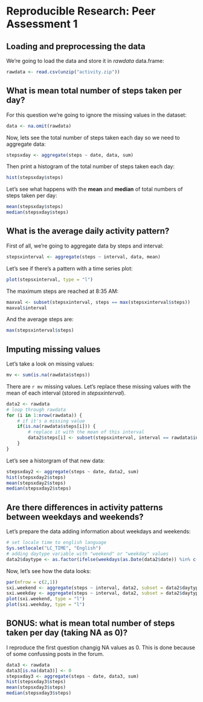 Reproducible Research: Peer Assessment 1
========================================
  
## Loading and preprocessing the data
We're going to load the data and store it in *rawdata* data.frame:
```r
rawdata <- read.csv(unzip("activity.zip"))
```

## What is mean total number of steps taken per day?
For this question we're going to ignore the missing values in the dataset:
```r
data <- na.omit(rawdata)
```

Now, lets see the total number of steps taken each day so we need to aggregate data:
```r
stepsxday <- aggregate(steps ~ date, data, sum)
```

Then print a histogram of the total number of steps taken each day:
```r
hist(stepsxday$steps)
```

Let's see what happens with the **mean** and **median** of total numbers of steps taken per day:

```r
mean(stepsxday$steps)
median(stepsxday$steps)
```

## What is the average daily activity pattern?
First of all, we're going to aggregate data by steps and interval:

```r
stepsxinterval <- aggregate(steps ~ interval, data, mean)
```

Let's see if there's a pattern with a time series plot:

```r
plot(stepsxinterval, type = "l")
```

The maximum steps are reached at 8:35 AM:

```r
maxval <- subset(stepsxinterval, steps == max(stepsxinterval$steps))
maxval$interval
```

And the average steps are:

```r
max(stepsxinterval$steps)
```

## Imputing missing values
Let's take a look on missing values:
```r
mv <- sum(is.na(rawdata$steps))
```

There are `r mv` missing values. Let's replace these missing values with the mean of each interval (stored in *stepsxinterval*).

```r
data2 <- rawdata
# loop through rawdata
for (i in 1:nrow(rawdata)) {
    # if it's a missing value
    if(is.na(rawdata$steps[i])) {
        # replace it with the mean of this interval
        data2$steps[i] <- subset(stepsxinterval, interval == rawdata$interval[i])$steps
    }
}
```

Let's see a historgram of that new data:
```r
stepsxday2 <- aggregate(steps ~ date, data2, sum)
hist(stepsxday2$steps)
mean(stepsxday2$steps)
median(stepsxday2$steps)
```

## Are there differences in activity patterns between weekdays and weekends?
Let's prepare the data adding information about weekdays and weekends:
```r
# set locale time to english language
Sys.setlocale("LC_TIME", "English")
# adding daytype variable with "weekend" or "weekday" values
data2$daytype <- as.factor(ifelse(weekdays(as.Date(data2$date)) %in% c("Saturday","Sunday"), "weekend", "weekday"))
```

Now, let's see how the data looks:
```r
par(mfrow = c(2,1))
sxi.weekend <- aggregate(steps ~ interval, data2, subset = data2$daytype == "weekend", mean)
sxi.weekday <- aggregate(steps ~ interval, data2, subset = data2$daytype == "weekday", mean)
plot(sxi.weekend, type = "l")
plot(sxi.weekday, type = "l")
```
## BONUS: what is mean total number of steps taken per day (taking NA as 0)?

I reproduce the first question changig NA values as 0. This is done because of some confussing posts in the forum.

```r
data3 <- rawdata
data3[is.na(data3)] <- 0
stepsxday3 <- aggregate(steps ~ date, data3, sum)
hist(stepsxday3$steps)
mean(stepsxday3$steps)
median(stepsxday3$steps)
```